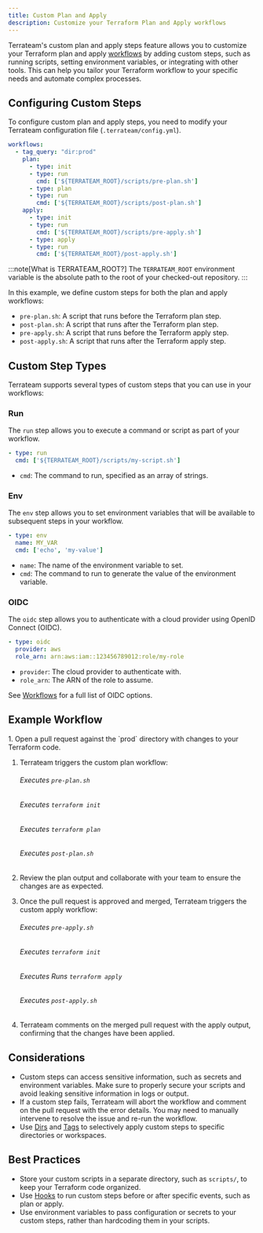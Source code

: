 ```yaml
---
title: Custom Plan and Apply
description: Customize your Terraform Plan and Apply workflows
---
```



Terrateam's custom plan and apply steps feature allows you to customize your Terraform plan and apply [workflows](/configuration-reference/workflows) by adding custom steps, such as running scripts, setting environment variables, or integrating with other tools. This can help you tailor your Terraform workflow to your specific needs and automate complex processes.

## Configuring Custom Steps

To configure custom plan and apply steps, you need to modify your Terrateam configuration file (`.terrateam/config.yml`).
```yaml
workflows:
  - tag_query: "dir:prod"
    plan:
      - type: init
      - type: run
        cmd: ['${TERRATEAM_ROOT}/scripts/pre-plan.sh']
      - type: plan
      - type: run
        cmd: ['${TERRATEAM_ROOT}/scripts/post-plan.sh']
    apply:
      - type: init
      - type: run
        cmd: ['${TERRATEAM_ROOT}/scripts/pre-apply.sh']
      - type: apply
      - type: run
        cmd: ['${TERRATEAM_ROOT}/post-apply.sh']
```

:::note[What is TERRATEAM_ROOT?]
The `TERRATEAM_ROOT` environment variable is the absolute path to the root of your checked-out repository.
:::

In this example, we define custom steps for both the plan and apply workflows:
- `pre-plan.sh`: A script that runs before the Terraform plan step.
- `post-plan.sh`: A script that runs after the Terraform plan step.
- `pre-apply.sh`: A script that runs before the Terraform apply step.
- `post-apply.sh`: A script that runs after the Terraform apply step.

## Custom Step Types

Terrateam supports several types of custom steps that you can use in your workflows:

### Run

The `run` step allows you to execute a command or script as part of your workflow.
```yaml
- type: run
  cmd: ['${TERRATEAM_ROOT}/scripts/my-script.sh']
```
- `cmd`: The command to run, specified as an array of strings.

### Env

The `env` step allows you to set environment variables that will be available to subsequent steps in your workflow.
```yaml
- type: env
  name: MY_VAR
  cmd: ['echo', 'my-value']
```
- `name`: The name of the environment variable to set.
- `cmd`: The command to run to generate the value of the environment variable.

### OIDC

The `oidc` step allows you to authenticate with a cloud provider using OpenID Connect (OIDC).
```yaml
- type: oidc
  provider: aws
  role_arn: arn:aws:iam::123456789012:role/my-role
```
- `provider`: The cloud provider to authenticate with.
- `role_arn`: The ARN of the role to assume.

See [Workflows](/configuration-reference/workflows#oidc) for a full list of OIDC options.

## Example Workflow

<Steps>
1. Open a pull request against the `prod` directory with changes to your Terraform code.

1. Terrateam triggers the custom plan workflow:
   ###### Executes `pre-plan.sh`
   ###### Executes `terraform init`
   ###### Executes `terraform plan`
   ###### Executes `post-plan.sh`

1. Review the plan output and collaborate with your team to ensure the changes are as expected.

1. Once the pull request is approved and merged, Terrateam triggers the custom apply workflow:
   ###### Executes `pre-apply.sh`
   ###### Executes `terraform init`
   ###### Executes Runs `terraform apply`
   ###### Executes `post-apply.sh`

1. Terrateam comments on the merged pull request with the apply output, confirming that the changes have been applied.
</Steps>

## Considerations
- Custom steps can access sensitive information, such as secrets and environment variables. Make sure to properly secure your scripts and avoid leaking sensitive information in logs or output.
- If a custom step fails, Terrateam will abort the workflow and comment on the pull request with the error details. You may need to manually intervene to resolve the issue and re-run the workflow.
- Use [Dirs](/configuration-reference/dirs) and [Tags](/advanced-workflows/tags) to selectively apply custom steps to specific directories or workspaces.

## Best Practices
- Store your custom scripts in a separate directory, such as `scripts/`, to keep your Terraform code organized.
- Use [Hooks](/configuration-reference/hooks) to run custom steps before or after specific events, such as plan or apply.
- Use environment variables to pass configuration or secrets to your custom steps, rather than hardcoding them in your scripts.
